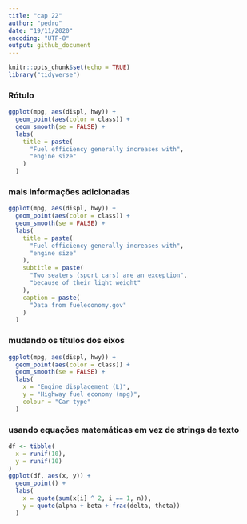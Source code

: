 ```yaml
---
title: "cap 22"
author: "pedro"
date: "19/11/2020"
encoding: "UTF-8"
output: github_document
---
```


```r
knitr::opts_chunk$set(echo = TRUE)
library("tidyverse")
```

### Rótulo
```r
ggplot(mpg, aes(displ, hwy)) +
  geom_point(aes(color = class)) +
  geom_smooth(se = FALSE) +
  labs(
    title = paste(
      "Fuel efficiency generally increases with",
      "engine size"
    )
  )
```

### mais informações adicionadas
```r
ggplot(mpg, aes(displ, hwy)) +
  geom_point(aes(color = class)) +
  geom_smooth(se = FALSE) +
  labs(
    title = paste(
      "Fuel efficiency generally increases with",
      "engine size"
    ),
    subtitle = paste(
      "Two seaters (sport cars) are an exception",
      "because of their light weight"
    ),
    caption = paste(
      "Data from fueleconomy.gov"
    )
  )
```

### mudando os títulos dos eixos
```r
ggplot(mpg, aes(displ, hwy)) +
  geom_point(aes(color = class)) +
  geom_smooth(se = FALSE) +
  labs(
    x = "Engine displacement (L)",
    y = "Highway fuel economy (mpg)",
    colour = "Car type"
  )
```

### usando equações matemáticas em vez de strings de texto
```r
df <- tibble(
  x = runif(10),
  y = runif(10)
)
ggplot(df, aes(x, y)) +
  geom_point() +
  labs(
    x = quote(sum(x[i] ^ 2, i == 1, n)),
    y = quote(alpha + beta + frac(delta, theta))
  )
```


